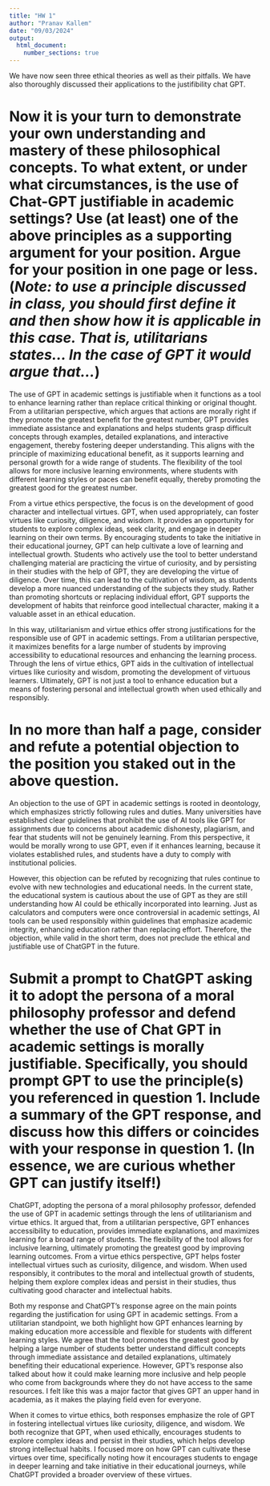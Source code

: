 ```yaml
---
title: "HW 1"
author: "Pranav Kallem"
date: "09/03/2024"
output: 
  html_document:
    number_sections: true
---
```


We have now seen three ethical theories as well as their pitfalls. We have also thoroughly discussed their applications to the justifibility chat GPT.

# Now it is your turn to demonstrate your own understanding and mastery of these philosophical concepts. To what extent, or under what circumstances, is the use of Chat-GPT justifiable in academic settings? Use (at least) one of the above principles as a supporting argument for your position. Argue for your position in one page or less. (*Note: to use a principle discussed in class, you should first define it and then show how it is applicable in this case. That is, utilitarians states... In the case of GPT it would argue that...*)

The use of GPT in academic settings is justifiable when it functions as a tool to enhance learning rather than replace critical thinking or original thought. From a utilitarian perspective, which argues that actions are morally right if they promote the greatest benefit for the greatest number, GPT provides immediate assistance and explanations and helps students grasp difficult concepts through examples, detailed explanations, and interactive engagement, thereby fostering deeper understanding. This aligns with the principle of maximizing educational benefit, as it supports learning and personal growth for a wide range of students. The flexibility of the tool allows for more inclusive learning environments, where students with different learning styles or paces can benefit equally, thereby promoting the greatest good for the greatest number.

From a virtue ethics perspective, the focus is on the development of good character and intellectual virtues. GPT, when used appropriately, can foster virtues like curiosity, diligence, and wisdom. It provides an opportunity for students to explore complex ideas, seek clarity, and engage in deeper learning on their own terms. By encouraging students to take the initiative in their educational journey, GPT can help cultivate a love of learning and intellectual growth. Students who actively use the tool to better understand challenging material are practicing the virtue of curiosity, and by persisting in their studies with the help of GPT, they are developing the virtue of diligence. Over time, this can lead to the cultivation of wisdom, as students develop a more nuanced understanding of the subjects they study. Rather than promoting shortcuts or replacing individual effort, GPT supports the development of habits that reinforce good intellectual character, making it a valuable asset in an ethical education.

In this way, utilitarianism and virtue ethics offer strong justifications for the responsible use of GPT in academic settings. From a utilitarian perspective, it maximizes benefits for a large number of students by improving accessibility to educational resources and enhancing the learning process. Through the lens of virtue ethics, GPT aids in the cultivation of intellectual virtues like curiosity and wisdom, promoting the development of virtuous learners. Ultimately, GPT is not just a tool to enhance education but a means of fostering personal and intellectual growth when used ethically and responsibly.

# In no more than half a page, consider and refute a potential objection to the position you staked out in the above question.

An objection to the use of GPT in academic settings is rooted in deontology, which emphasizes strictly following rules and duties. Many universities have established clear guidelines that prohibit the use of AI tools like GPT for assignments due to concerns about academic dishonesty, plagiarism, and fear that students will not be genuinely learning. From this perspective, it would be morally wrong to use GPT, even if it enhances learning, because it violates established rules, and students have a duty to comply with institutional policies.

However, this objection can be refuted by recognizing that rules continue to evolve with new technologies and educational needs. In the current state, the educational system is cautious about the use of GPT as they are still understanding how AI could be ethically incorporated into learning. Just as calculators and computers were once controversial in academic settings, AI tools can be used responsibly within guidelines that emphasize academic integrity, enhancing education rather than replacing effort. Therefore, the objection, while valid in the short term, does not preclude the ethical and justifiable use of ChatGPT in the future.

# Submit a prompt to ChatGPT asking it to adopt the persona of a moral philosophy professor and defend whether the use of Chat GPT in academic settings is morally justifiable. Specifically, you should prompt GPT to use the principle(s) you referenced in question 1. Include a summary of the GPT response, and discuss how this differs or coincides with your response in question 1. (In essence, we are curious whether GPT can justify itself!)

ChatGPT, adopting the persona of a moral philosophy professor, defended the use of GPT in academic settings through the lens of utilitarianism and virtue ethics. It argued that, from a utilitarian perspective, GPT enhances accessibility to education, provides immediate explanations, and maximizes learning for a broad range of students. The flexibility of the tool allows for inclusive learning, ultimately promoting the greatest good by improving learning outcomes. From a virtue ethics perspective, GPT helps foster intellectual virtues such as curiosity, diligence, and wisdom. When used responsibly, it contributes to the moral and intellectual growth of students, helping them explore complex ideas and persist in their studies, thus cultivating good character and intellectual habits.

Both my response and ChatGPT’s response agree on the main points regarding the justification for using GPT in academic settings. From a utilitarian standpoint, we both highlight how GPT enhances learning by making education more accessible and flexible for students with different learning styles. We agree that the tool promotes the greatest good by helping a large number of students better understand difficult concepts through immediate assistance and detailed explanations, ultimately benefiting their educational experience. However, GPT's response also talked about how it could make learning more inclusive and help people who come from backgrounds where they do not have access to the same resources. I felt like this was a major factor that gives GPT an upper hand in academia, as it makes the playing field even for everyone.

When it comes to virtue ethics, both responses emphasize the role of GPT in fostering intellectual virtues like curiosity, diligence, and wisdom. We both recognize that GPT, when used ethically, encourages students to explore complex ideas and persist in their studies, which helps develop strong intellectual habits. I focused more on how GPT can cultivate these virtues over time, specifically noting how it encourages students to engage in deeper learning and take initiative in their educational journeys, while ChatGPT provided a broader overview of these virtues.


